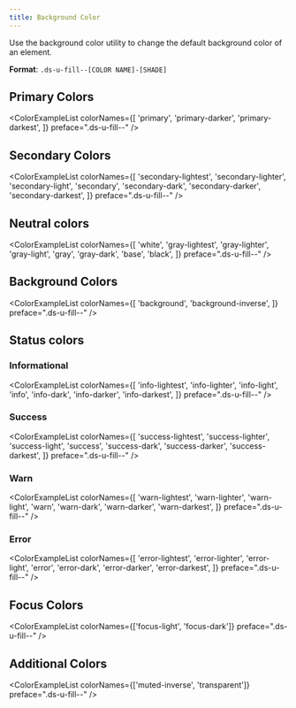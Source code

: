 ```yaml
---
title: Background Color
---
```



Use the background color utility to change the default background color of an element.

**Format**: `.ds-u-fill--[COLOR NAME]-[SHADE]`

## Primary Colors

<ColorExampleList
  colorNames={[
    'primary',
    'primary-darker',
    'primary-darkest',
  ]}
  preface=".ds-u-fill--"
/>

## Secondary Colors

<ColorExampleList
  colorNames={[
    'secondary-lightest',
    'secondary-lighter',
    'secondary-light',
    'secondary',
    'secondary-dark',
    'secondary-darker',
    'secondary-darkest',
  ]}
  preface=".ds-u-fill--"
/>

## Neutral colors

<ColorExampleList
  colorNames={[
    'white',
    'gray-lightest',
    'gray-lighter',
    'gray-light',
    'gray',
    'gray-dark',
    'base',
   'black',
  ]}
 preface=".ds-u-fill--"
/>

## Background Colors

<ColorExampleList
  colorNames={[
    'background',
    'background-inverse',
  ]}
  preface=".ds-u-fill--"
/>

## Status colors

### Informational

<ColorExampleList
  colorNames={[
    'info-lightest',
    'info-lighter',
    'info-light',
    'info',
    'info-dark',
    'info-darker',
    'info-darkest',
  ]}
  preface=".ds-u-fill--"
/>

### Success

<ColorExampleList
  colorNames={[
    'success-lightest',
    'success-lighter',
    'success-light',
    'success',
    'success-dark',
    'success-darker',
    'success-darkest',
  ]}
  preface=".ds-u-fill--"
/>

### Warn
<ColorExampleList
  colorNames={[
    'warn-lightest',
    'warn-lighter',
    'warn-light',
    'warn',
    'warn-dark',
    'warn-darker',
    'warn-darkest',
  ]}
  preface=".ds-u-fill--"
/>

### Error
<ColorExampleList
  colorNames={[
    'error-lightest',
    'error-lighter',
    'error-light',
    'error',
    'error-dark',
    'error-darker',
    'error-darkest',
  ]}
  preface=".ds-u-fill--"
/>

## Focus Colors

<ColorExampleList colorNames={['focus-light', 'focus-dark']} preface=".ds-u-fill--" />

## Additional Colors

<ColorExampleList colorNames={['muted-inverse', 'transparent']} preface=".ds-u-fill--" />
